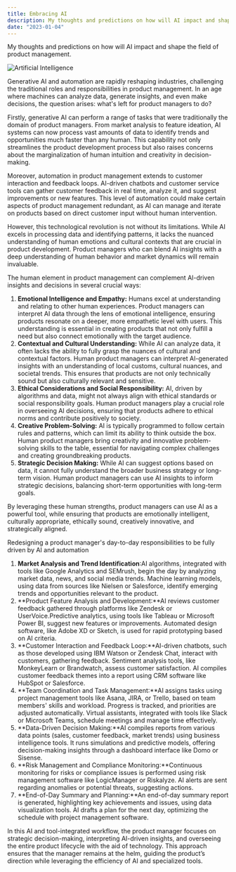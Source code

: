```yaml
---
title: Embracing AI
description: My thoughts and predictions on how will AI impact and shape the field of product management.
date: "2023-01-04"
---
```


My thoughts and predictions on how will AI impact and shape the field of product management.

![Artificial Intelligence](/assets/posts/embracing-ai.jpg)

Generative AI and automation are rapidly reshaping industries, challenging the traditional roles and responsibilities in product management. In an age where machines can analyze data, generate insights, and even make decisions, the question arises: what's left for product managers to do?

Firstly, generative AI can perform a range of tasks that were traditionally the domain of product managers. From market analysis to feature ideation, AI systems can now process vast amounts of data to identify trends and opportunities much faster than any human. This capability not only streamlines the product development process but also raises concerns about the marginalization of human intuition and creativity in decision-making.

Moreover, automation in product management extends to customer interaction and feedback loops. AI-driven chatbots and customer service tools can gather customer feedback in real time, analyze it, and suggest improvements or new features. This level of automation could make certain aspects of product management redundant, as AI can manage and iterate on products based on direct customer input without human intervention.

However, this technological revolution is not without its limitations. While AI excels in processing data and identifying patterns, it lacks the nuanced understanding of human emotions and cultural contexts that are crucial in product development. Product managers who can blend AI insights with a deep understanding of human behavior and market dynamics will remain invaluable.

The human element in product management can complement AI-driven insights and decisions in several crucial ways:

1.  **Emotional Intelligence and Empathy:** Humans excel at understanding and relating to other human experiences. Product managers can interpret AI data through the lens of emotional intelligence, ensuring products resonate on a deeper, more empathetic level with users. This understanding is essential in creating products that not only fulfill a need but also connect emotionally with the target audience.
2.  **Contextual and Cultural Understanding:** While AI can analyze data, it often lacks the ability to fully grasp the nuances of cultural and contextual factors. Human product managers can interpret AI-generated insights with an understanding of local customs, cultural nuances, and societal trends. This ensures that products are not only technically sound but also culturally relevant and sensitive.
3.  **Ethical Considerations and Social Responsibility:** AI, driven by algorithms and data, might not always align with ethical standards or social responsibility goals. Human product managers play a crucial role in overseeing AI decisions, ensuring that products adhere to ethical norms and contribute positively to society.
4.  **Creative Problem-Solving:** AI is typically programmed to follow certain rules and patterns, which can limit its ability to think outside the box. Human product managers bring creativity and innovative problem-solving skills to the table, essential for navigating complex challenges and creating groundbreaking products.
5.  **Strategic Decision Making:** While AI can suggest options based on data, it cannot fully understand the broader business strategy or long-term vision. Human product managers can use AI insights to inform strategic decisions, balancing short-term opportunities with long-term goals.

By leveraging these human strengths, product managers can use AI as a powerful tool, while ensuring that products are emotionally intelligent, culturally appropriate, ethically sound, creatively innovative, and strategically aligned.

Redesigning a product manager's day-to-day responsibilities to be fully driven by AI and automation

1.  **Market Analysis and Trend Identification**:AI algorithms, integrated with tools like Google Analytics and SEMrush, begin the day by analyzing market data, news, and social media trends. Machine learning models, using data from sources like Nielsen or Salesforce, identify emerging trends and opportunities relevant to the product.
2.  **Product Feature Analysis and Development:**AI reviews customer feedback gathered through platforms like Zendesk or UserVoice.Predictive analytics, using tools like Tableau or Microsoft Power BI, suggest new features or improvements. Automated design software, like Adobe XD or Sketch, is used for rapid prototyping based on AI criteria.
3.  **Customer Interaction and Feedback Loop:**AI-driven chatbots, such as those developed using IBM Watson or Zendesk Chat, interact with customers, gathering feedback. Sentiment analysis tools, like MonkeyLearn or Brandwatch, assess customer satisfaction. AI compiles customer feedback themes into a report using CRM software like HubSpot or Salesforce.
4.  **Team Coordination and Task Management:**AI assigns tasks using project management tools like Asana, JIRA, or Trello, based on team members' skills and workload. Progress is tracked, and priorities are adjusted automatically. Virtual assistants, integrated with tools like Slack or Microsoft Teams, schedule meetings and manage time effectively.
5.  **Data-Driven Decision Making:**AI compiles reports from various data points (sales, customer feedback, market trends) using business intelligence tools. It runs simulations and predictive models, offering decision-making insights through a dashboard interface like Domo or Sisense.
6.  **Risk Management and Compliance Monitoring:**Continuous monitoring for risks or compliance issues is performed using risk management software like LogicManager or Riskalyze. AI alerts are sent regarding anomalies or potential threats, suggesting actions.
7.  **End-of-Day Summary and Planning:**An end-of-day summary report is generated, highlighting key achievements and issues, using data visualization tools. AI drafts a plan for the next day, optimizing the schedule with project management software.

In this AI and tool-integrated workflow, the product manager focuses on strategic decision-making, interpreting AI-driven insights, and overseeing the entire product lifecycle with the aid of technology. This approach ensures that the manager remains at the helm, guiding the product’s direction while leveraging the efficiency of AI and specialized tools.
